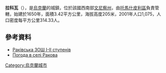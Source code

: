 {{coord|48|30|43|N|28|29|15|E|scale:30000|display=title}}

'''拉科瓦'''（{{lang-uk|Ракова|Rakova}}），是[[烏克蘭|烏克蘭]]的城鎮，位於該國西南部[[文尼察州|文尼察州]]，由[[托馬什皮利區|托馬什皮利區]]負責管轄，始建於1650年，面積3.42平方公里，海拔高度205米，2001年人口1,075，人口密度每平方公里314.33人。

==參考資料==
* [https://web.archive.org/web/20170420091210/http://testuvannya.com.ua/schoolsite/Vin.Tom.Rakova.sc/ Раківська ЗОШ І-ІІ ступенів]
* [http://weather.in.ua/ua/vinnickaja/22108 Погода в селі Ракова] {{Wayback|url=http://weather.in.ua/ua/vinnickaja/22108 |date=20111220085747 }}

{{Ukraine-geo-stub}}
[[Category:烏克蘭城市|Category:烏克蘭城市]]